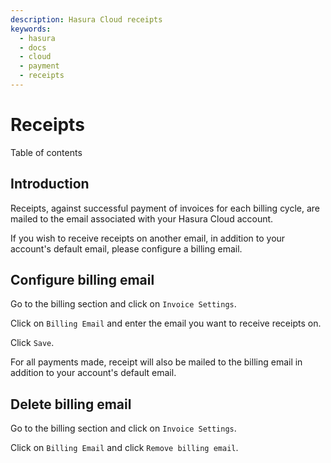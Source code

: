 ```yaml
---
description: Hasura Cloud receipts
keywords:
  - hasura
  - docs
  - cloud
  - payment
  - receipts
---
```



# Receipts

<CustomTOCListHead>Table of contents</CustomTOCListHead>
<TOCInline toc={toc} />

## Introduction

Receipts, against successful payment of invoices for each billing cycle,
are mailed to the email associated with your Hasura Cloud account.

If you wish to receive receipts on another email, in addition to your
account's default email, please configure a billing email.

## Configure billing email

Go to the billing section and click on `Invoice Settings`.

<Thumbnail
  src="/img/graphql/cloud/billing/invoice_settings.png"
  alt="invoice settings"
/>

Click on `Billing Email` and enter the email you want to receive
receipts on.

<Thumbnail
  src="/img/graphql/cloud/billing/configure_billing_email.png"
  alt="configure billing email"
  width="437px"
/>

Click `Save`.

For all payments made, receipt will also be mailed to the billing email
in addition to your account's default email.

## Delete billing email

Go to the billing section and click on `Invoice Settings`.

<Thumbnail
  src="/img/graphql/cloud/billing/invoice_settings.png"
  alt="invoice settings"
/>

Click on `Billing Email` and click `Remove billing email`.

<Thumbnail
  src="/img/graphql/cloud/billing/delete_billing_email.png"
  alt="delete billing email"
  width="437px"
/>
